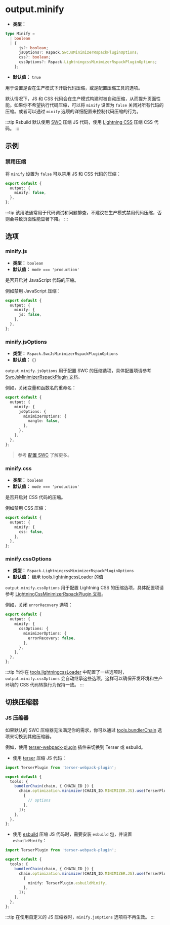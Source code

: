 # output.minify

- **类型：**

```ts
type Minify =
  | boolean
  | {
      js?: boolean;
      jsOptions?: Rspack.SwcJsMinimizerRspackPluginOptions;
      css?: boolean;
      cssOptions?: Rspack.LightningcssMinimizerRspackPluginOptions;
    };
```

- **默认值：** `true`

用于设置是否在生产模式下开启代码压缩，或是配置压缩工具的选项。

默认情况下，JS 和 CSS 代码会在生产模式构建时被自动压缩，从而提升页面性能。如果你不希望执行代码压缩，可以将 `minify` 设置为 `false` 关闭对所有代码的压缩。或者可以通过 `minify` 选项的详细配置来控制代码压缩的行为。

:::tip
Rsbuild 默认使用 [SWC](/guide/configuration/swc) 压缩 JS 代码，使用 [Lightning CSS](/guide/styling/css-usage#lightning-css) 压缩 CSS 代码。
:::

## 示例

### 禁用压缩

将 `minify` 设置为 `false` 可以禁用 JS 和 CSS 代码的压缩：

```ts title="rsbuild.config.ts"
export default {
  output: {
    minify: false,
  },
};
```

:::tip
该用法通常用于代码调试和问题排查，不建议在生产模式禁用代码压缩，否则会导致页面性能显著下降。
:::

## 选项

### minify.js

- **类型：** `boolean`
- **默认值：** `mode === 'production'`

是否开启对 JavaScript 代码的压缩。

例如禁用 JavaScript 压缩：

```ts title="rsbuild.config.ts"
export default {
  output: {
    minify: {
      js: false,
    },
  },
};
```

### minify.jsOptions

- **类型：** `Rspack.SwcJsMinimizerRspackPluginOptions`
- **默认值：** `{}`

`output.minify.jsOptions` 用于配置 SWC 的压缩选项，具体配置项请参考 [SwcJsMinimizerRspackPlugin 文档](https://rspack.dev/zh/plugins/rspack/swc-js-minimizer-rspack-plugin)。

例如，关闭变量和函数名的重命名：

```ts title="rsbuild.config.ts"
export default {
  output: {
    minify: {
      jsOptions: {
        minimizerOptions: {
          mangle: false,
        },
      },
    },
  },
};
```

> 参考 [配置 SWC](/guide/configuration/swc) 了解更多。

### minify.css

- **类型：** `boolean`
- **默认值：** `mode === 'production'`

是否开启对 CSS 代码的压缩。

例如禁用 CSS 压缩：

```ts title="rsbuild.config.ts"
export default {
  output: {
    minify: {
      css: false,
    },
  },
};
```

### minify.cssOptions

- **类型：** `Rspack.LightningcssMinimizerRspackPluginOptions`
- **默认值：** 继承 [tools.lightningcssLoader](/config/tools/lightningcss-loader) 的值

`output.minify.cssOptions` 用于配置 Lightning CSS 的压缩选项，具体配置项请参考 [LightningCssMinimizerRspackPlugin 文档](https://rspack.dev/zh/plugins/rspack/lightning-css-minimizer-rspack-plugin)。

例如，关闭 `errorRecovery` 选项：

```ts title="rsbuild.config.ts"
export default {
  output: {
    minify: {
      cssOptions: {
        minimizerOptions: {
          errorRecovery: false,
        },
      },
    },
  },
};
```

:::tip
当你在 [tools.lightningcssLoader](/config/tools/lightningcss-loader) 中配置了一些选项时，`output.minify.cssOptions` 会自动继承这些选项，这样可以确保开发环境和生产环境的 CSS 代码转换行为保持一致。
:::

## 切换压缩器

### JS 压缩器

如果默认的 SWC 压缩器无法满足你的需求，你可以通过 [tools.bundlerChain](/config/tools/bundler-chain) 选项来切换到其他压缩器。

例如，使用 [terser-webpack-plugin](https://github.com/terser/terser-webpack-plugin) 插件来切换到 Terser 或 esbuild。

- 使用 [terser](https://github.com/terser/terser) 压缩 JS 代码：

```ts title="rsbuild.config.ts"
import TerserPlugin from 'terser-webpack-plugin';

export default {
  tools: {
    bundlerChain(chain, { CHAIN_ID }) {
      chain.optimization.minimizer(CHAIN_ID.MINIMIZER.JS).use(TerserPlugin, [
        {
          // options
        },
      ]);
    },
  },
};
```

- 使用 [esbuild](https://github.com/evanw/esbuild) 压缩 JS 代码时，需要安装 `esbuild` 包，并设置 `esbuildMinify`：

```ts title="rsbuild.config.ts"
import TerserPlugin from 'terser-webpack-plugin';

export default {
  tools: {
    bundlerChain(chain, { CHAIN_ID }) {
      chain.optimization.minimizer(CHAIN_ID.MINIMIZER.JS).use(TerserPlugin, [
        {
          minify: TerserPlugin.esbuildMinify,
        },
      ]);
    },
  },
};
```

:::tip
在使用自定义的 JS 压缩器时，`minify.jsOptions` 选项将不再生效。
:::
